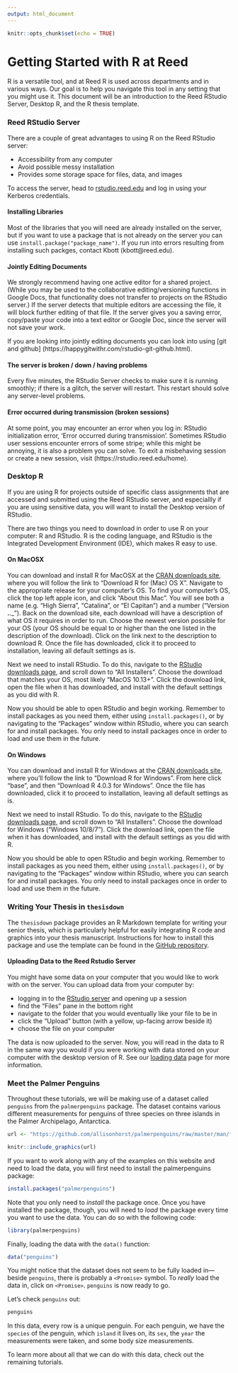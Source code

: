 ```yaml
---
output: html_document
---
```


```r
knitr::opts_chunk$set(echo = TRUE)
```

# Getting Started with R at Reed

R is a versatile tool, and at Reed R is used across departments and in various ways. Our goal is to help you navigate this tool in any setting that you might use it. This document will be an introduction to the Reed RStudio Server, Desktop R, and the R thesis template. 

### Reed RStudio Server

There are a couple of great advantages to using R on the Reed RStudio server:

- Accessibility from any computer
- Avoid possible messy installation
- Provides some storage space for files, data, and images

To access the server, head to [rstudio.reed.edu](https://rstudio.reed.edu) and log in using your Kerberos credentials.

#### Installing Libraries

Most of the libraries that you will need are already installed on the server, but if you want to use a package that is not already on the server you can use `install.package("package_name")`. If you run into errors resulting from installing such packges, contact Kbott (kbott@reed.edu).

#### Jointly Editing Documents

We strongly recommend having one active editor for a shared project. (While you may be used to the collaborative editing/versioning functions in Google Docs, that functionality does not transfer to projects on the RStudio server.) If the server detects that multiple editors are accessing the file, it will block further editing of that file. If the server gives you a saving error, copy/paste your code into a text editor or Google Doc, since the server will not save your work.

If you are looking into jointly editing documents you can look into using [git and github] (https://happygitwithr.com/rstudio-git-github.html).

#### The server is broken / down / having problems

Every five minutes, the RStudio Server checks to make sure it is running smoothly; if there is a glitch, the server will restart. This restart should solve any server-level problems.

#### Error occurred during transmission (broken sessions)

At some point, you may encounter an error when you log in: RStudio initialization error, ‘Error occurred during transmission’. Sometimes RStudio user sessions encounter errors of some stripe; while this might be annoying, it is also a problem you can solve. To exit a misbehaving session or create a new session, visit (https://rstudio.reed.edu/home).

### Desktop R

If you are using R for projects outside of specific class assignments that are accessed and submitted using the Reed RStudio server, and especiallly if you are using sensitive data, you will want to install the Desktop version of RStudio.

There are two things you need to download in order to use R on your computer: R and RStudio. R is the coding language, and RStudio is the Integrated Development Environment (IDE), which makes R easy to use.

#### On MacOSX

You can download and install R for MacOSX at the [CRAN downloads site](https://cran.r-project.org/), where you will follow the link to "Download R for (Mac) OS X". Navigate to the appropriate release for your computer's OS. To find your computer's OS, click the top left apple icon, and click "About this Mac". You will see both a name (e.g. "High Sierra", "Catalina", or "El Capitan") and a number ("Version __.__._"). Back on the download site, each download will have a description of what OS it requires in order to run. Choose the newest version possible for your OS (your OS should be equal to or higher than the one listed in the description of the download). Click on the link next to the description to download R. Once the file has downloaded, click it to proceed to installation, leaving all default settings as is.

Next we need to install RStudio. To do this, navigate to the [RStudio downloads page](https://rstudio.com/products/rstudio/download/), and scroll down to "All Installers". Choose the download that matches your OS, most likely "MacOS 10.13+". Click the download link, open the file when it has downloaded, and install with the default settings as you did with R. 

Now you should be able to open RStudio and begin working. Remember to install packages as you need them, either using `install.packages()`, or by navigating to the "Packages" window within RStudio, where you can search for and install packages. You only need to install packages once in order to load and use them in the future.

#### On Windows

You can download and install R for Windows at the [CRAN downloads site](https://cran.r-project.org/), where you'll follow the link to "Download R for Windows". From here click "base", and then "Download R 4.0.3 for Windows". Once the file has downloaded, click it to proceed to installation, leaving all default settings as is.

Next we need to install RStudio. To do this, navigate to the [RStudio downloads page](https://rstudio.com/products/rstudio/download/), and scroll down to "All Installers". Choose the download for Windows ("Windows 10/8/7"). Click the download link, open the file when it has downloaded, and install with the default settings as you did with R. 

Now you should be able to open RStudio and begin working. Remember to install packages as you need them, either using `install.packages()`, or by navigating to the "Packages" window within RStudio, where you can search for and install packages. You only need to install packages once in order to load and use them in the future.

### Writing Your Thesis in `thesisdown`

The `thesisdown` package provides an R Markdown template for writing your senior thesis, which is particularly helpful for easily integrating R code and graphics into your thesis manuscript. Instructions for how to install this package and use the template can be found in the [GitHub repository](https://github.com/ismayc/thesisdown).

#### Uploading Data to the Reed Rstudio Server

You might have some data on your computer that you would like to work with on the server. You can upload data from your computer by:

* logging in to the [RStudio server](https://rstudio.reed.edu) and opening up a session
* find the "Files" pane in the bottom right
* navigate to the folder that you would eventually like your file to be in
* click the "Upload" button (with a yellow, up-facing arrow beside it)
* choose the file on your computer

The data is now uploaded to the server. Now, you will read in the data to R in the same way you would if you were working with data stored on your computer with the desktop version of R. See our [loading data](LINK-HERE) page for more information.

### Meet the Palmer Penguins

Throughout these tutorials, we will be making use of a dataset called `penguins` from the `palmerpenguins` package. The dataset contains various different measurements for penguins of three species on three islands in the Palmer Archipelago, Antarctica.

```r
url <- "https://github.com/allisonhorst/palmerpenguins/raw/master/man/figures/lter_penguins.png"

knitr::include_graphics(url)
```

If you want to work along with any of the examples on this website and need to load the data, you will first need to install the palmerpenguins package:

```r
install.packages("palmerpenguins")
```

Note that you only need to _install_ the package once. Once you have installed the package, though, you will need to _load_ the package every time you want to use the data. You can do so with the following code:

```r
library(palmerpenguins)
```

Finally, loading the data with the `data()` function:

```r
data("penguins")
```

You might notice that the dataset does not seem to be fully loaded in—beside `penguins`, there is probably a `<Promise>` symbol. To _really_ load the data in, click on `<Promise>`. `penguins` is now ready to go.

Let's check `penguins` out:

```r
penguins
```

In this data, every row is a unique penguin. For each penguin, we have the `species` of the penguin, which `island` it lives on, its `sex`, the `year` the measurements were taken, and some body size measurements.

To learn more about all that we can do with this data, check out the remaining tutorials.
